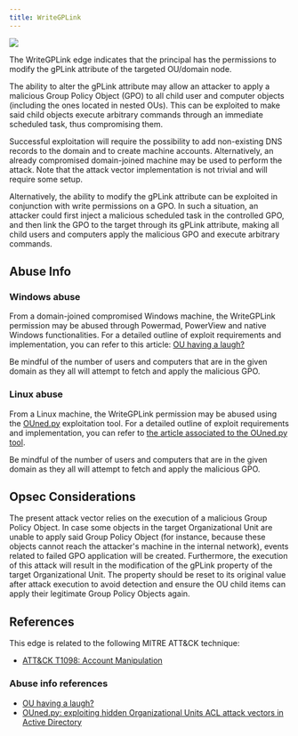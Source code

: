 ---
title: WriteGPLink
---

<Frame>
  <img src="/assets/image-2-1.png"/>
</Frame>

The WriteGPLink edge indicates that the principal has the permissions to modify the gPLink attribute of the targeted OU/domain node.

The ability to alter the gPLink attribute may allow an attacker to apply a malicious Group Policy Object (GPO) to all child user and computer objects (including the ones located in nested OUs). This can be exploited to make said child objects execute arbitrary commands through an immediate scheduled task, thus compromising them.

Successful exploitation will require the possibility to add non-existing DNS records to the domain and to create machine accounts. Alternatively, an already compromised domain-joined machine may be used to perform the attack. Note that the attack vector implementation is not trivial and will require some setup.

Alternatively, the ability to modify the gPLink attribute can be exploited in conjunction with write permissions on a GPO. In such a situation, an attacker could first inject a malicious scheduled task in the controlled GPO, and then link the GPO to the target through its gPLink attribute, making all child users and computers apply the malicious GPO and execute arbitrary commands.

Abuse Info[](#heading-1)
------------------------

### Windows abuse

From a domain-joined compromised Windows machine, the WriteGPLink permission may be abused through Powermad, PowerView and native Windows functionalities. For a detailed outline of exploit requirements and implementation, you can refer to this article: [OU having a laugh?](https://labs.withsecure.com/publications/ou-having-a-laugh)

Be mindful of the number of users and computers that are in the given domain as they all will attempt to fetch and apply the malicious GPO.

### Linux abuse

From a Linux machine, the WriteGPLink permission may be abused using the [OUned.py](https://github.com/synacktiv/OUned) exploitation tool. For a detailed outline of exploit requirements and implementation, you can refer to [the article associated to the OUned.py tool](https://www.synacktiv.com/publications/ounedpy-exploiting-hidden-organizational-units-acl-attack-vectors-in-active-directory).

Be mindful of the number of users and computers that are in the given domain as they all will attempt to fetch and apply the malicious GPO.

Opsec Considerations[](#heading-2)
----------------------------------

The present attack vector relies on the execution of a malicious Group Policy Object. In case some objects in the target Organizational Unit are unable to apply said Group Policy Object (for instance, because these objects cannot reach the attacker's machine in the internal network), events related to failed GPO application will be created. Furthermore, the execution of this attack will result in the modification of the gPLink property of the target Organizational Unit. The property should be reset to its original value after attack execution to avoid detection and ensure the OU child items can apply their legitimate Group Policy Objects again.

References[](#heading-3)
------------------------

This edge is related to the following MITRE ATT&CK technique:

* [ATT&CK T1098: Account Manipulation](https://attack.mitre.org/techniques/T1098/) 

### Abuse info references

* [OU having a laugh?](https://labs.withsecure.com/publications/ou-having-a-laugh)
* [OUned.py: exploiting hidden Organizational Units ACL attack vectors in Active Directory](https://www.synacktiv.com/publications/ounedpy-exploiting-hidden-organizational-units-acl-attack-vectors-in-active-directory)
